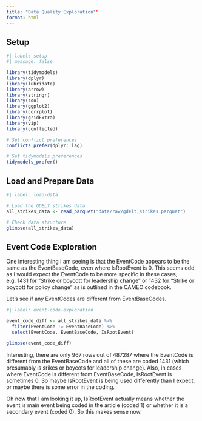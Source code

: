 ```yaml
---
title: "Data Quality Exploration""
format: html
---
```


## Setup

```r
#| label: setup
#| message: false

library(tidymodels)
library(dplyr)
library(lubridate)
library(arrow)
library(stringr)
library(zoo)
library(ggplot2)
library(corrplot)
library(gridExtra)
library(vip)
library(conflicted)

# Set conflict preferences
conflicts_prefer(dplyr::lag)

# Set tidymodels preferences
tidymodels_prefer()
```

## Load and Prepare Data

```r
#| label: load-data

# Load the GDELT strikes data
all_strikes_data <- read_parquet("data/raw/gdelt_strikes.parquet")

# Check data structure
glimpse(all_strikes_data)
```

## Event Code Exploration

One interesting thing I am seeing is that the EventCode appears to be the same as the EventBaseCode, even where IsRootEvent is 0. This seems odd, as I would expect the EventCode to be more specific in these cases, e.g. 1431 for "Strike or boycott for leadership change" or 1432 for "Strike or boycott for policy change" as is outlined in the CAMEO codebook. 

Let's see if any EventCodes are different from EventBaseCodes.

```r
#| label: event-code-exploration

event_code_diff <- all_strikes_data %>%
  filter(EventCode != EventBaseCode) %>%
  select(EventCode, EventBaseCode, IsRootEvent) 

glimpse(event_code_diff)
```

Interesting, there are only 967 rows out of 487287 where the EventCode is different from the EventBaseCode and all of these are coded 1431 (which presumably is srikes or boycots for leadership change). Also, in cases where EventCode is different from EventBaseCode, IsRootEvent is sometimes 0. So maybe IsRootEvent is being used differently than I expect, or maybe there is some error in the coding. 

Oh now that I am looking it up, IsRootEvent actually means whether the event is main event being coded in the article (coded 1) or whether it is a secondary event (coded 0). So this makes sense now.

